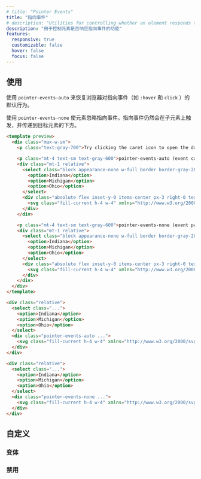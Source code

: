 ```yaml
---
# title: "Pointer Events"
title: "指向事件"
# description: "Utilities for controlling whether an element responds to pointer events."
description: "用于控制元素是否响应指向事件的功能"
features:
  responsive: true
  customizable: false
  hover: false
  focus: false
---
```




<!-- ## Usage -->
## 使用

<!-- Use `pointer-events-auto` to revert to the default browser behavior for pointer events (like `:hover` and `click`). -->

<!-- Use `pointer-events-none` to make an element ignore pointer events. The pointer events will still trigger on child elements and pass-through to elements that are "beneath" the target. -->
使用 `pointer-events-auto` 来恢复浏览器对指向事件（如 `:hover` 和 `click` ）的默认行为。

使用 `pointer-events-none` 使元素忽略指向事件。指向事件仍然会在子元素上触发，并传递到目标元素的下方。

```html purple
<template preview>
  <div class="max-w-sm">
    <p class="text-gray-700">Try clicking the caret icon to open the dropdown</p>

    <p class="mt-4 text-sm text-gray-600">pointer-events-auto (event captured)</p>
    <div class="mt-1 relative">
      <select class="block appearance-none w-full border border-gray-200 text-gray-700 py-3 px-4 pr-8 rounded leading-tight focus:outline-none focus:bg-white focus:border-gray-500">
        <option>Indiana</option>
        <option>Michigan</option>
        <option>Ohio</option>
      </select>
      <div class="absolute flex inset-y-0 items-center px-3 right-0 text-gray-700 bg-purple-300 rounded-r pointer-events-auto">
        <svg class="fill-current h-4 w-4" xmlns="http://www.w3.org/2000/svg" viewBox="0 0 20 20"><path d="M9.293 12.95l.707.707L15.657 8l-1.414-1.414L10 10.828 5.757 6.586 4.343 8z"></path></svg>
      </div>
    </div>

    <p class="mt-4 text-sm text-gray-600">pointer-events-none (event passes through)</p>
    <div class="mt-1 relative">
      <select class="block appearance-none w-full border border-gray-200 text-gray-700 py-3 px-4 pr-8 rounded leading-tight focus:outline-none focus:bg-white focus:border-gray-500">
        <option>Indiana</option>
        <option>Michigan</option>
        <option>Ohio</option>
      </select>
      <div class="absolute flex inset-y-0 items-center px-3 right-0 text-gray-700 bg-purple-300 rounded-r pointer-events-none">
        <svg class="fill-current h-4 w-4" xmlns="http://www.w3.org/2000/svg" viewBox="0 0 20 20"><path d="M9.293 12.95l.707.707L15.657 8l-1.414-1.414L10 10.828 5.757 6.586 4.343 8z"></path></svg>
      </div>
    </div>
  </div>
</template>

<div class="relative">
  <select class="...">
    <option>Indiana</option>
    <option>Michigan</option>
    <option>Ohio</option>
  </select>
  <div class="pointer-events-auto ...">
    <svg class="fill-current h-4 w-4" xmlns="http://www.w3.org/2000/svg" viewBox="0 0 20 20"><path d="M9.293 12.95l.707.707L15.657 8l-1.414-1.414L10 10.828 5.757 6.586 4.343 8z"></path></svg>
  </div>
</div>

<div class="relative">
  <select class="...">
    <option>Indiana</option>
    <option>Michigan</option>
    <option>Ohio</option>
  </select>
  <div class="pointer-events-none ...">
    <svg class="fill-current h-4 w-4" xmlns="http://www.w3.org/2000/svg" viewBox="0 0 20 20"><path d="M9.293 12.95l.707.707L15.657 8l-1.414-1.414L10 10.828 5.757 6.586 4.343 8z"></path></svg>
  </div>
</div>
```

<!-- ## Customizing -->
## 自定义

<!-- ### Variants -->
### 变体

<Variants plugin="pointerEvents" name="pointer event" />

<!-- ### Disabling -->
### 禁用

<Disabling plugin="pointerEvents" name="pointer event" />
